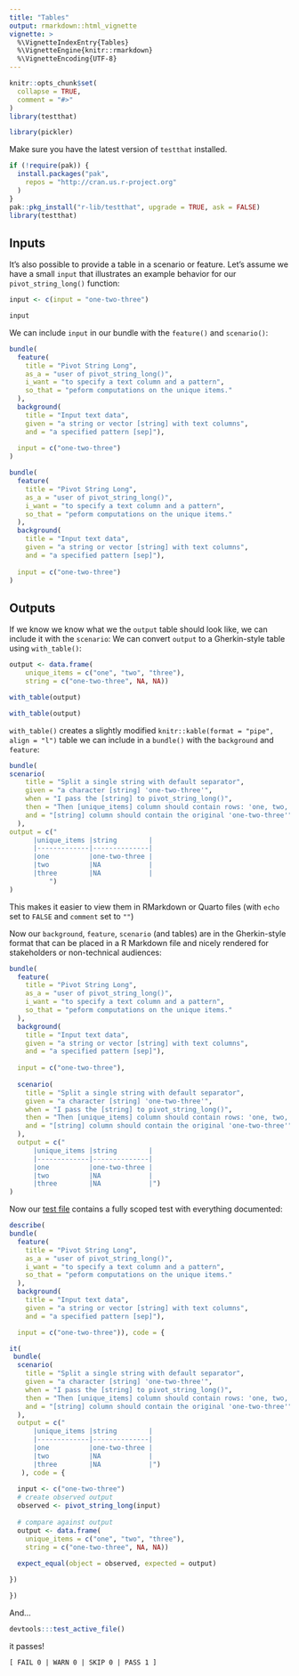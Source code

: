 ```yaml
---
title: "Tables"
output: rmarkdown::html_vignette
vignette: >
  %\VignetteIndexEntry{Tables}
  %\VignetteEngine{knitr::rmarkdown}
  %\VignetteEncoding{UTF-8}
---
```


```r
knitr::opts_chunk$set(
  collapse = TRUE,
  comment = "#>"
)
library(testthat)
```


```r
library(pickler)
```

Make sure you have the latest version of `testthat` installed.

```r
if (!require(pak)) {
  install.packages("pak",
    repos = "http://cran.us.r-project.org"
  )
}
pak::pkg_install("r-lib/testthat", upgrade = TRUE, ask = FALSE)
library(testthat)
```


## Inputs

It's also possible to provide a table in a scenario or feature. Let's assume we have a small `input` that illustrates an example behavior for our `pivot_string_long()` function:

```r
input <- c(input = "one-two-three")
```

```r
input
```

We can include `input` in our bundle with the `feature()` and `scenario()`:

```r
bundle(
  feature(
    title = "Pivot String Long",
    as_a = "user of pivot_string_long()",
    i_want = "to specify a text column and a pattern",
    so_that = "peform computations on the unique items."
  ),
  background(
    title = "Input text data", 
    given = "a string or vector [string] with text columns", 
    and = "a specified pattern [sep]"),
  
  input = c("one-two-three")
)
```

```r
bundle(
  feature(
    title = "Pivot String Long",
    as_a = "user of pivot_string_long()",
    i_want = "to specify a text column and a pattern",
    so_that = "peform computations on the unique items."
  ),
  background(
    title = "Input text data", 
    given = "a string or vector [string] with text columns", 
    and = "a specified pattern [sep]"),
  
  input = c("one-two-three")
)
```

## Outputs 

If we know we know what we the `output` table should look like, we can include it with the `scenario`: We can convert `output` to a Gherkin-style table using `with_table()`:

```r
output <- data.frame(
    unique_items = c("one", "two", "three"),
    string = c("one-two-three", NA, NA))
```

```r
with_table(output)
```

```r
with_table(output)
```


`with_table()` creates a slightly modified `knitr::kable(format = "pipe", align = "l")` table we can include in a `bundle()` with the `background` and `feature`:

```r
bundle(
scenario(
    title = "Split a single string with default separator",
    given = "a character [string] 'one-two-three'",
    when = "I pass the [string] to pivot_string_long()",
    then = "Then [unique_items] column should contain rows: 'one, two, three'",
    and = "[string] column should contain the original 'one-two-three'"
  ),
output = c("
      |unique_items |string        |
      |-------------|--------------|
      |one          |one-two-three |
      |two          |NA            |
      |three        |NA            |
          ")
)
```

This makes it easier to view them in RMarkdown or Quarto files (with `echo` set to `FALSE` and `comment` set to `""`)

Now our `background`, `feature`, `scenario` (and tables) are in the Gherkin-style format that can be placed in a R Markdown file and nicely rendered for stakeholders or non-technical audiences: 

```r
bundle(
  feature(
    title = "Pivot String Long",
    as_a = "user of pivot_string_long()",
    i_want = "to specify a text column and a pattern",
    so_that = "peform computations on the unique items."
  ),
  background(
    title = "Input text data", 
    given = "a string or vector [string] with text columns", 
    and = "a specified pattern [sep]"),
  
  input = c("one-two-three"),
  
  scenario(
    title = "Split a single string with default separator",
    given = "a character [string] 'one-two-three'",
    when = "I pass the [string] to pivot_string_long()",
    then = "Then [unique_items] column should contain rows: 'one, two, three'",
    and = "[string] column should contain the original 'one-two-three'"
  ),
  output = c("
      |unique_items |string        |
      |-------------|--------------|
      |one          |one-two-three |
      |two          |NA            |
      |three        |NA            |")
)
```

Now our [test file](https://github.com/mjfrigaard/pickler/blob/main/tests/testthat/test-pivot_string_long.R) contains a fully scoped test with everything documented:

```r
describe(
bundle(
  feature(
    title = "Pivot String Long",
    as_a = "user of pivot_string_long()",
    i_want = "to specify a text column and a pattern",
    so_that = "peform computations on the unique items."
  ),
  background(
    title = "Input text data",
    given = "a string or vector [string] with text columns",
    and = "a specified pattern [sep]"),

  input = c("one-two-three")), code = {

it(
 bundle(
  scenario(
    title = "Split a single string with default separator",
    given = "a character [string] 'one-two-three'",
    when = "I pass the [string] to pivot_string_long()",
    then = "Then [unique_items] column should contain rows: 'one, two, three'",
    and = "[string] column should contain the original 'one-two-three'"
  ),
  output = c("
      |unique_items |string        |
      |-------------|--------------|
      |one          |one-two-three |
      |two          |NA            |
      |three        |NA            |")
   ), code = {
        
  input <- c("one-two-three")
  # create observed output
  observed <- pivot_string_long(input)
  
  # compare against output
  output <- data.frame(
    unique_items = c("one", "two", "three"),
    string = c("one-two-three", NA, NA))
  
  expect_equal(object = observed, expected = output)

})

})
```

And... 

```r
devtools:::test_active_file()
```

it passes!

```verbatim
[ FAIL 0 | WARN 0 | SKIP 0 | PASS 1 ]
```

